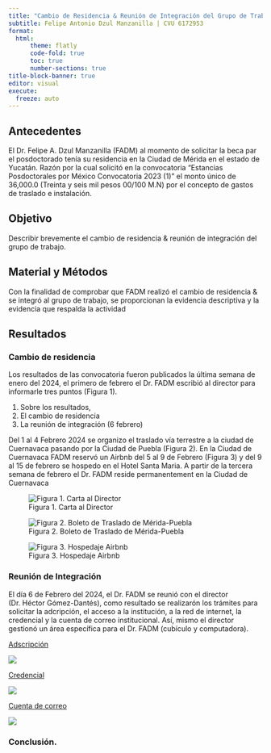 ```yaml
---
title: "Cambio de Residencia & Reunión de Integración del Grupo de Trabajo"
subtitle: Felipe Antonio Dzul Manzanilla | CVU 6172953
format: 
  html:
      theme: flatly
      code-fold: true
      toc: true
      number-sections: true
title-block-banner: true
editor: visual
execute:
  freeze: auto
---
```


## Antecedentes

El Dr. Felipe A. Dzul Manzanilla (FADM) al momento de solicitar la beca par el posdoctorado tenía su residencia en la Ciudad de Mérida en el estado de Yucatán. Razón por la cual solicitó en la convocatoria "Estancias Posdoctorales por México Convocatoria 2023 (1)" el monto único de 36,000.0 (Treinta y seis mil pesos 00/100 M.N) por el concepto de gastos de traslado e instalación.


## Objetivo

Describir brevemente el cambio de residencia & reunión de integración del grupo de trabajo.

## Material y Métodos

Con la finalidad de comprobar que FADM realizó el cambio de residencia & se integró al grupo de trabajo, se proporcionan la evidencia descriptiva y la evidencia que respalda la actividad

## Resultados


### Cambio de residencia 

Los resultados de las convocatoria fueron publicados la última semana de enero del 2024, el primero de febrero el Dr. FADM escribió al director para informarle tres puntos (Figura 1).

 1) Sobre los resultados,
 2) El cambio de residencia
 3) La reunión de integración (6 febrero)

Del 1 al 4 Febrero 2024 se organizo el traslado vía terrestre a la ciudad de Cuernavaca pasando por la Ciudad de Puebla (Figura 2). En la Ciudad de Cuernavaca FADM reservó un Airbnb del 5 al 9 de Febrero (Figura 3) y del 9 al 15 de febrero se hospedo en el Hotel Santa Maria. A partir de la tercera semana de febrero el Dr. FADM reside permanentement en la Ciudad de Cuernavaca


![Figura 1. Carta al Director](carta_HGD.png)


![Figura 2. Boleto de Traslado de Mérida-Puebla](boleto_ado.png)

![Figura 3. Hospedaje Airbnb](hospedaje_airbnb.png)

### Reunión de Integración

El día 6 de Febrero del 2024, el Dr. FADM se reunió con el director (Dr. Héctor Gómez-Dantés), como resultado se realizarón los trámites para solicitar la adcripción, el acceso a la institución, a la red de internet, la credencial y la cuenta de correo institucional. Así, mismo el director gestionó un área específica para el Dr. FADM (cubículo y computadora).


[Adscripción](https://www.insp.mx/centros/sistemas-de-salud/investigador/dzul-manzanilla-felipe-antonio)

[![](insp_adcripción.png)](https://www.insp.mx/centros/sistemas-de-salud/investigador/dzul-manzanilla-felipe-antonio)

[Credencial](https://github.com/fdzul/cambio_residencia/blob/main/credencial_fadm.pdf)

[![](credencial_fadm.png)](https://github.com/fdzul/cambio_residencia/blob/main/credencial_fadm.pdf)



[Cuenta de correo]()

![](email_insp.png)

### Conclusión.



